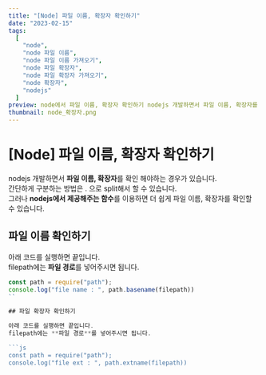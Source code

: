 ```yaml
---
title: "[Node] 파일 이름, 확장자 확인하기"
date: "2023-02-15"
tags:
  [
    "node",
    "node 파일 이름",
    "node 파일 이름 가져오기",
    "node 파일 확장자",
    "node 파일 확장자 가져오기",
    "node 확장자",
    "nodejs"
  ]
preview: node에서 파일 이름, 확장자 확인하기 nodejs 개발하면서 파일 이름, 확장자를 확인 해야하는 경우가 있습니다. 간단하게 구분하는 방법은 . 으로 split해서 할 수 있습니다. 그러나 nodejs에서 제공해주는 함수를 이용하면 더 쉽게 파일 이름, 확장자를 확인할 수 있습니다. 파일 이름 확인하기 아래 코드를 실행하면 끝입니다. filepath에는 파일 경로를 넣어주시면 됩니다. const path = require("path"); console.log("file name ", path.basename(filepath)) 파일 확장자 확인하기 아래 코드를 실행하면 끝입니다. filepath에는 파일 경로를 넣어주시면 됩니다. const path = require("path"); console.log("file ext ", path.extname(filepath))
thumbnail: node_확장자.png
---
```


# [Node] 파일 이름, 확장자 확인하기

nodejs 개발하면서 **파일 이름, 확장자**를 확인 해야하는 경우가 있습니다.  
간단하게 구분하는 방법은 . 으로 split해서 할 수 있습니다.  
그러나 **nodejs에서 제공해주는 함수**를 이용하면 더 쉽게 파일 이름, 확장자를 확인할 수 있습니다.

## 파일 이름 확인하기

아래 코드를 실행하면 끝입니다.  
filepath에는 **파일 경로**를 넣어주시면 됩니다.

````js
const path = require("path");
console.log("file name : ", path.basename(filepath))
``

## 파일 확장자 확인하기

아래 코드를 실행하면 끝입니다.
filepath에는 **파일 경로**를 넣어주시면 됩니다.

```js
const path = require("path");
console.log("file ext : ", path.extname(filepath))
````
